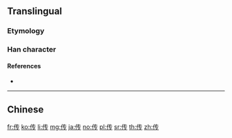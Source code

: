 {{character info/new}}
{{also|傳}}
==Translingual==
{{Han simplified forms|傳|伝|传}}

===Etymology===
{{Han simp|傳|f=專|t=专}}

===Han character===
{{Han char|rn=9|rad=人|as=04|sn=6|four=|canj=OQNI|ids=⿰亻专}}

====References====
* {{Han ref|kx=0096.121|hdz=10117.170|uh=4F20|ud=20256}}

----

==Chinese==
{{zh-see|傳}}

[[fr:传]]
[[ko:传]]
[[li:传]]
[[mg:传]]
[[ja:传]]
[[no:传]]
[[pl:传]]
[[sr:传]]
[[th:传]]
[[zh:传]]